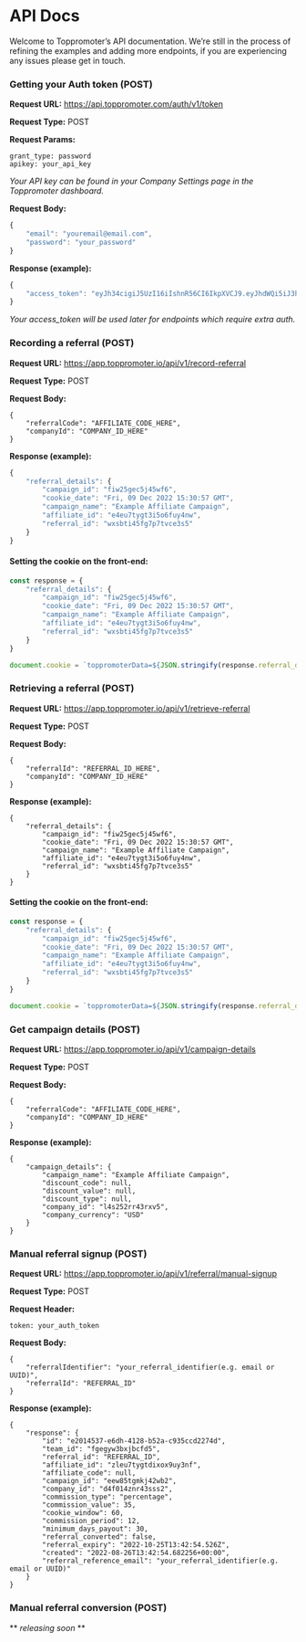 # API Docs
Welcome to Toppromoter’s API documentation. We’re still in the process of refining the examples and adding more endpoints, if you are experiencing any issues please get in touch.

### Getting your Auth token (POST)
**Request URL:** https://api.toppromoter.com/auth/v1/token

**Request Type:** POST

**Request Params:**
```
grant_type: password
apikey: your_api_key
```

*Your API key can be found in your Company Settings page in the Toppromoter dashboard.*

**Request Body:**
```js
{
	"email": "youremail@email.com",
	"password": "your_password"
}
```

**Response (example):**
```js
{
    "access_token": "eyJh34cigiJ5UzI16iIshnR56CI6IkpXVCJ9.eyJhdWQi5iJ3hd4oZW40aDNhdGVkIiwiZXhwIjoxtjY2MjkwOTUxLCJzdWIiOiI0NT4jODhhNi0wMDDfLTgzNhMtYmR4NC00NTM2N2E02jE2MGQiLCJlbWFpbCI6InJpY2hpZStkb25rZXkzMzNAbWNpbHJveS5jbyIsDnBo425lIjoiIiwiYXBwX21ldGFkYXRhIjp7InByb3ZpZGVyIjDiZW1haWwiLCJwcm92aWRlcnMiOlsiZW1haWwiXX0sInVzZXJfbWV0YWRhdGEiOnt9LCJyb2xlIjoiYXV0aGVudGljYdRlZCIsInNlc3Npb25faWQiOiIxYTVkNzk4OC1lOTFhLTQ1M2dtYmU4OC0wMTBjMWEzYTkwDGQifQ.q8RmMyU32SjMbmh6YqV9rNbSyAeHpLg_UYRlHDlGSd"
}
```

*Your access_token will be used later for endpoints which require extra auth.*

### Recording a referral (POST)
**Request URL:** https://app.toppromoter.io/api/v1/record-referral 

**Request Type:** POST

**Request Body:**
```
{
	"referralCode": "AFFILIATE_CODE_HERE",
	"companyId": "COMPANY_ID_HERE"
}
```

**Response (example):**
```js
{
    "referral_details": {
        "campaign_id": "fiw25gec5j45wf6",
        "cookie_date": "Fri, 09 Dec 2022 15:30:57 GMT",
        "campaign_name": "Example Affiliate Campaign",
        "affiliate_id": "e4eu7tygt3i5o6fuy4nw",
        "referral_id": "wxsbti45fg7p7tvce3s5"
    }
}
```
#### Setting the cookie on the front-end:

```js 
const response = {
    "referral_details": {
        "campaign_id": "fiw25gec5j45wf6",
        "cookie_date": "Fri, 09 Dec 2022 15:30:57 GMT",
        "campaign_name": "Example Affiliate Campaign",
        "affiliate_id": "e4eu7tygt3i5o6fuy4nw",
        "referral_id": "wxsbti45fg7p7tvce3s5"
    }
}

document.cookie = `toppromoterData=${JSON.stringify(response.referral_details)}; expires=${response.referral_details.cookie_date}`;
```

### Retrieving a referral (POST)

**Request URL:** https://app.toppromoter.io/api/v1/retrieve-referral 

**Request Type:** POST

**Request Body:**
```
{
	"referralId": "REFERRAL_ID_HERE",
	"companyId": "COMPANY_ID_HERE"
}
```
**Response (example):**
```
{
    "referral_details": {
        "campaign_id": "fiw25gec5j45wf6",
        "cookie_date": "Fri, 09 Dec 2022 15:30:57 GMT",
        "campaign_name": "Example Affiliate Campaign",
        "affiliate_id": "e4eu7tygt3i5o6fuy4nw",
        "referral_id": "wxsbti45fg7p7tvce3s5"
    }
}
```
#### Setting the cookie on the front-end:
```js
const response = {
    "referral_details": {
        "campaign_id": "fiw25gec5j45wf6",
        "cookie_date": "Fri, 09 Dec 2022 15:30:57 GMT",
        "campaign_name": "Example Affiliate Campaign",
        "affiliate_id": "e4eu7tygt3i5o6fuy4nw",
        "referral_id": "wxsbti45fg7p7tvce3s5"
    }
}

document.cookie = `toppromoterData=${JSON.stringify(response.referral_details)}; expires=${response.referral_details.cookie_date}`;
```

### Get campaign details (POST)
**Request URL:** https://app.toppromoter.io/api/v1/campaign-details 

**Request Type:** POST

**Request Body:**
```
{
	"referralCode": "AFFILIATE_CODE_HERE",
	"companyId": "COMPANY_ID_HERE"
}
```
**Response (example):**
```
{
    "campaign_details": {
        "campaign_name": "Example Affiliate Campaign",
        "discount_code": null,
        "discount_value": null,
        "discount_type": null,
        "company_id": "l4s252rr43rxv5",
        "company_currency": "USD"
    }
}
```

### Manual referral signup (POST)

**Request URL:** https://app.toppromoter.io/api/v1/referral/manual-signup

**Request Type:** POST

**Request Header:**
```
token: your_auth_token
```
**Request Body:**
```
{
	"referralIdentifier": "your_referral_identifier(e.g. email or UUID)",
	"referralId": "REFERRAL_ID"
}
```
**Response (example):**
```
{
    "response": {
        "id": "e2014537-e6dh-4128-b52a-c935ccd2274d",
        "team_id": "fgegyw3bxjbcfd5",
        "referral_id": "REFERRAL_ID",
        "affiliate_id": "zleu7tygtdixox9uy3nf",
        "affiliate_code": null,
        "campaign_id": "eew85tgmkj42wb2",
        "company_id": "d4f014znr43sss2",
        "commission_type": "percentage",
        "commission_value": 35,
        "cookie_window": 60,
        "commission_period": 12,
        "minimum_days_payout": 30,
        "referral_converted": false,
        "referral_expiry": "2022-10-25T13:42:54.526Z",
        "created": "2022-08-26T13:42:54.682256+00:00",
        "referral_reference_email": "your_referral_identifier(e.g. email or UUID)"
    }
}
```

### Manual referral conversion (POST)

** *releasing soon* **